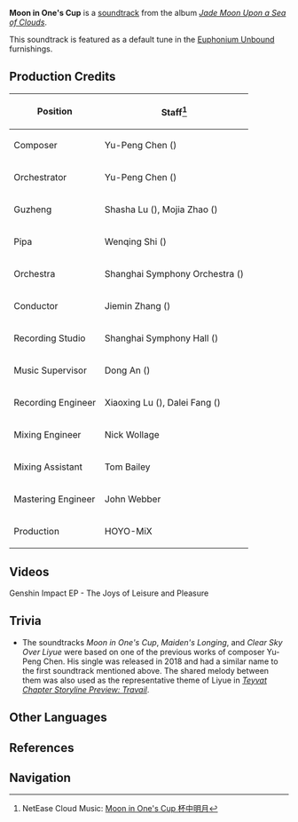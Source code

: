 {{Soundtrack Infobox
|title          =
|image          = Jade Moon Upon a Sea of Clouds.png
|album          = Jade Moon Upon a Sea of Clouds
|disc           = 1
|number         = 02
|featured       =
|featured2      =
|featured3      =
|featured_disc  =
|featured_disc2 =
|featured_disc3 =
|youtube_id     = t1O7LpOTBfM
|youtube_time   = 276
|spotify_id     = 5xuPYYd4OAETyttCreFJzd
|played_in      = Liyue Harbor
|during         = [[Liyue Harbor]] (Day)
|domain         =
|previous       = Liyue (Soundtrack)
|next           = Relaxation in Liyue}}
'''Moon in One's Cup''' is a [[soundtrack]] from the album ''[[Jade Moon Upon a Sea of Clouds]]''.

This soundtrack is featured as a default tune in the [[Euphonium Unbound]] furnishings.

==Production Credits==
{| class="wikitable" style="text-align:left; height:0.5em"
! Position
! Staff<ref>NetEase Cloud Music: [https://music.163.com/#/song?id=1492276426 Moon in One's Cup 杯中明月]</ref>
|-
! Composer
| Yu-Peng Chen ({{zh|陈致逸}})
|-
! Orchestrator
| Yu-Peng Chen ({{zh|陈致逸}})
|-
! Guzheng
| Shasha Lu ({{zh|陆莎莎}}), Mojia Zhao ({{zh|赵墨佳}})
|-
! Pipa
| Wenqing Shi ({{zh|施文卿}})
|-
! Orchestra
| Shanghai Symphony Orchestra ({{zh|上海交响乐团}})
|-
! Conductor
| Jiemin Zhang ({{zh|张洁敏}})
|-
! Recording Studio
| Shanghai Symphony Hall ({{zh|上海交响乐团音乐厅}})
|-
! Music Supervisor
| Dong An ({{zh|安栋}})
|-
! Recording Engineer
| Xiaoxing Lu ({{zh|陆晓幸}}), Dalei Fang ({{zh|房大磊}})
|-
! Mixing Engineer
| Nick Wollage
|-
! Mixing Assistant
| Tom Bailey
|-
! Mastering Engineer
| John Webber
|-
! Production
| HOYO-MiX
|}

==Videos==
<gallery>
Genshin Impact EP - The Joys of Leisure and Pleasure
</gallery>

==Trivia==
* <section begin=MoonCup />The soundtracks ''Moon in One's Cup'', ''Maiden's Longing'', and ''Clear Sky Over Liyue'' were based on one of the previous works of composer Yu-Peng Chen. His single ''[https://music.163.com/#/song?id=1315882006 {{zh|一杯月|zh_tl=One Cup of the Moon}}]'' was released in 2018 and had a similar name to the first soundtrack mentioned above. The shared melody between them was also used as the representative theme of Liyue in ''[[Teyvat Chapter Storyline Preview: Travail]]''.<section end=MoonCup />

==Other Languages==
{{Other Languages
|en      = Moon in One's Cup
|zhs     = 杯中明月
|zhs_rm  = Bēi Zhōng Míngyuè
|zht     = 杯中明月
|zht_rm  = Bēi Zhōng Míngyuè
|zh_tl   = The Bright Moon Within the Cup
|ja      = 明月、盃にあり
|ja_tl   = 
|ja_rm   = Meigetsu, Sakazuki ni Ari{{Assumed}}
|ko      = Moon in One's Cup<ref name="Euph-Default">{{Ref/Furnishing|Euphonium Unbound|note=Default Soundtrack; Korean, Spanish, French, Russian, Thai, Vietnamese, German, Indonesian, Portuguese, Turkish, Italian}}</ref>
|es      = Moon in One's Cup<ref name="Euph-Default" />
|fr      = Moon in One's Cup<ref name="Euph-Default" />
|ru      = Moon in a Cup<ref name="Euph-Default" />
|th      = Moon in One's Cup<ref name="Euph-Default" />
|vi      = Trăng Sáng Trong Ly<ref name="Euph-Default" />
|vi_tl   = 
|de      = Moon in One’s Cup<ref name="Euph-Default" />
|id      = Moon in a Cup<ref name="Euph-Default" />
|pt      = Moon in One's Cup<ref name="Euph-Default" />
|tr      = Moon in One's Cup<ref name="Euph-Default" />
|it      = Moon in One's Cup<ref name="Euph-Default" />
}}

==References==
{{Reflist}}

==Navigation==
{{Soundtrack Navbox|Jade Moon Upon a Sea of Clouds}}